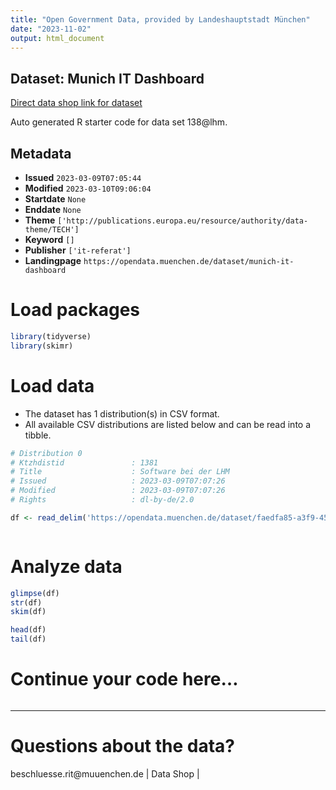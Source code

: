 ```yaml
---
title: "Open Government Data, provided by Landeshauptstadt München"
date: "2023-11-02"
output: html_document
---
```


## Dataset: Munich IT Dashboard

[Direct data shop link for dataset](https://opendata.muenchen.de/dataset/munich-it-dashboard)

Auto generated R starter code for data set 138@lhm.

## Metadata

- **Issued** `2023-03-09T07:05:44`
- **Modified** `2023-03-10T09:06:04`
- **Startdate** `None`
- **Enddate** `None`
- **Theme** `['http://publications.europa.eu/resource/authority/data-theme/TECH']`
- **Keyword** `[]`
- **Publisher** `['it-referat']`
- **Landingpage** `https://opendata.muenchen.de/dataset/munich-it-dashboard`


# Load packages

```r

library(tidyverse)
library(skimr)

```

# Load data

-   The dataset has 1 distribution(s) in CSV format.
-   All available CSV distributions are listed below and can be read into a tibble.

```r

# Distribution 0
# Ktzhdistid               : 1381
# Title                    : Software bei der LHM
# Issued                   : 2023-03-09T07:07:26
# Modified                 : 2023-03-09T07:07:26
# Rights                   : dl-by-de/2.0

df <- read_delim('https://opendata.muenchen.de/dataset/faedfa85-a3f9-45dc-ac62-d90f2b5923c5/resource/5bf4ea36-f65c-4808-bc3a-4a7a8d48dc92/download/2023-03_veroeffentlichung-als-opendata-4.csv')



```

# Analyze data

```r

glimpse(df)
str(df)
skim(df)

head(df)
tail(df)

```

# Continue your code here...

```r

```

------------------------------------------------------------------------

# Questions about the data?

beschluesse.rit@muuenchen.de | Data Shop | 
